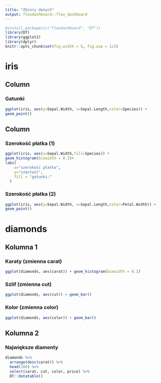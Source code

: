 ---
title: "Zbiory danych"
output: flexdashboard::flex_dashboard
---


```{r setup, include = FALSE}
#install.packages(c("flexdashboard", "DT"))
library(DT)
library(ggplot2)
library(dplyr)
knitr::opts_chunk$set(fig.width = 5, fig.asp = 1/2)
```


# iris

Column {data-width=600}
-------------------------------------

### Gatunki

```{r}
ggplot(iris, aes(y=Sepal.Width, x=Sepal.Length,color=Species)) + 
geom_point()
```

Column {data-width=400}
-------------------------------------

### Szerokość płatka (1)
```{r}
ggplot(iris, aes(x=Sepal.Width,fill=Species)) + 
geom_histogram(binwidth = 0.2)+
labs(
    x="szerokość płatka",
    y="częstość",
    fill = "gatunki:"
  )
```

### Szerokość płatka (2)
```{r}
ggplot(iris, aes(y=Sepal.Width, x=Sepal.Length,color=Petal.Width)) + 
geom_point()
```


# diamonds

## Kolumna 1

### Karaty (zmienna carat)

```{r}
ggplot(diamonds, aes(carat)) + geom_histogram(binwidth = 0.1)
```

### Szlif (zmienna cut)

```{r}
ggplot(diamonds, aes(cut)) + geom_bar()
```

### Kolor (zmienna color)

```{r}
ggplot(diamonds, aes(color)) + geom_bar()
```

## Kolumna 2

### Największe diamenty

```{r}
diamonds %>% 
  arrange(desc(carat)) %>% 
  head(100) %>% 
  select(carat, cut, color, price) %>% 
  DT::datatable()
```
